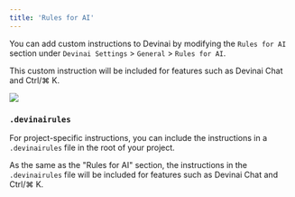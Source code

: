 ```yaml
---
title: 'Rules for AI'
---
```


You can add custom instructions to Devinai by modifying the `Rules for AI` section under `Devinai Settings` > `General` > `Rules for AI`.

This custom instruction will be included for features such as Devinai Chat and Ctrl/⌘ K.

<Frame>
    <img src="/images/context/rules-for-ai.png" />
</Frame>

### `.devinairules`

For project-specific instructions, you can include the instructions in a `.devinairules` file in the root of your project.

As the same as the "Rules for AI" section, the instructions in the `.devinairules` file will be included for features such as Devinai Chat and Ctrl/⌘ K.
